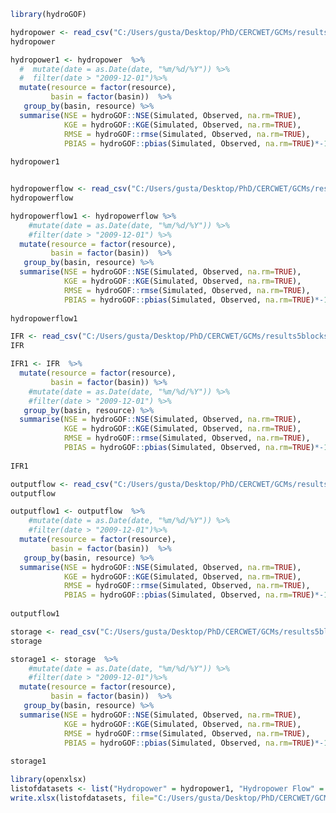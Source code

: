 ```{r}
library(hydroGOF)

hydropower <- read_csv("C:/Users/gusta/Desktop/PhD/CERCWET/GCMs/results5blocks/Hydropower_Energy_MWh.csv")
hydropower

hydropower1 <- hydropower  %>%
  #  mutate(date = as.Date(date, "%m/%d/%Y")) %>% 
  #  filter(date > "2009-12-01")%>%
  mutate(resource = factor(resource),
         basin = factor(basin))  %>% 
   group_by(basin, resource) %>%
  summarise(NSE = hydroGOF::NSE(Simulated, Observed, na.rm=TRUE),
            KGE = hydroGOF::KGE(Simulated, Observed, na.rm=TRUE),
            RMSE = hydroGOF::rmse(Simulated, Observed, na.rm=TRUE),
            PBIAS = hydroGOF::pbias(Simulated, Observed, na.rm=TRUE)*-1)#pbias = 100*(sum((.$Simulated - .$Observed, na.rm=TRUE)/sum(.$Observed, na.rm=TRUE), na.rm =TRUE)))#
    
hydropower1


hydropowerflow <- read_csv("C:/Users/gusta/Desktop/PhD/CERCWET/GCMs/results5blocks/Hydropower_Flow_mcm.csv")
hydropowerflow

hydropowerflow1 <- hydropowerflow %>%
    #mutate(date = as.Date(date, "%m/%d/%Y")) %>% 
    #filter(date > "2009-12-01") %>%
  mutate(resource = factor(resource),
         basin = factor(basin))  %>% 
   group_by(basin, resource) %>%
  summarise(NSE = hydroGOF::NSE(Simulated, Observed, na.rm=TRUE),
            KGE = hydroGOF::KGE(Simulated, Observed, na.rm=TRUE),
            RMSE = hydroGOF::rmse(Simulated, Observed, na.rm=TRUE),
            PBIAS = hydroGOF::pbias(Simulated, Observed, na.rm=TRUE)*-1)#pbias = 100*(sum((.$Simulated - .$Observed, na.rm=TRUE)/sum(.$Observed, na.rm=TRUE), na.rm =TRUE)))#
    
hydropowerflow1

IFR <- read_csv("C:/Users/gusta/Desktop/PhD/CERCWET/GCMs/results5blocks/InstreamFlowRequirement_Flow_mcm.csv")
IFR

IFR1 <- IFR  %>%
  mutate(resource = factor(resource),
         basin = factor(basin)) %>%
    #mutate(date = as.Date(date, "%m/%d/%Y")) %>% 
    #filter(date > "2009-12-01") %>% 
   group_by(basin, resource) %>%
  summarise(NSE = hydroGOF::NSE(Simulated, Observed, na.rm=TRUE),
            KGE = hydroGOF::KGE(Simulated, Observed, na.rm=TRUE),
            RMSE = hydroGOF::rmse(Simulated, Observed, na.rm=TRUE),
            PBIAS = hydroGOF::pbias(Simulated, Observed, na.rm=TRUE)*-1)#pbias = 100*(sum((.$Simulated - .$Observed, na.rm=TRUE)/sum(.$Observed, na.rm=TRUE), na.rm =TRUE)))#
    
IFR1

outputflow <- read_csv("C:/Users/gusta/Desktop/PhD/CERCWET/GCMs/results5blocks/Output_Flow_mcm.csv")
outputflow

outputflow1 <- outputflow  %>%
    #mutate(date = as.Date(date, "%m/%d/%Y")) %>% 
    #filter(date > "2009-12-01")%>%
  mutate(resource = factor(resource),
         basin = factor(basin))  %>% 
   group_by(basin, resource) %>%
  summarise(NSE = hydroGOF::NSE(Simulated, Observed, na.rm=TRUE),
            KGE = hydroGOF::KGE(Simulated, Observed, na.rm=TRUE),
            RMSE = hydroGOF::rmse(Simulated, Observed, na.rm=TRUE),
            PBIAS = hydroGOF::pbias(Simulated, Observed, na.rm=TRUE)*-1)#pbias = 100*(sum((.$Simulated - .$Observed, na.rm=TRUE)/sum(.$Observed, na.rm=TRUE), na.rm =TRUE)))#
    
outputflow1

storage <- read_csv("C:/Users/gusta/Desktop/PhD/CERCWET/GCMs/results5blocks/Reservoir_Storage_mcm.csv")
storage

storage1 <- storage  %>%
    #mutate(date = as.Date(date, "%m/%d/%Y")) %>% 
    #filter(date > "2009-12-01")%>%
  mutate(resource = factor(resource),
         basin = factor(basin))  %>% 
   group_by(basin, resource) %>%
  summarise(NSE = hydroGOF::NSE(Simulated, Observed, na.rm=TRUE),
            KGE = hydroGOF::KGE(Simulated, Observed, na.rm=TRUE),
            RMSE = hydroGOF::rmse(Simulated, Observed, na.rm=TRUE),
            PBIAS = hydroGOF::pbias(Simulated, Observed, na.rm=TRUE)*-1)#pbias = 100*(sum((.$Simulated - .$Observed, na.rm=TRUE)/sum(.$Observed, na.rm=TRUE), na.rm =TRUE)))#
    
storage1

library(openxlsx)
listofdatasets <- list("Hydropower" = hydropower1, "Hydropower Flow" = hydropowerflow1, "Instreamflow" = IFR1, "Outflow" = outputflow1, "Storage" = storage1)
write.xlsx(listofdatasets, file="C:/Users/gusta/Desktop/PhD/CERCWET/GCMs/metrics_posteverything_withoutplanning.xlsx", row.names=FALSE)

```

```{r}

```